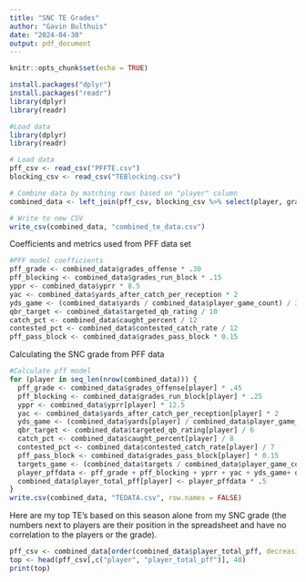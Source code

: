 ```yaml
---
title: "SNC TE Grades"
author: "Gavin Bulthuis"
date: "2024-04-30"
output: pdf_document
---
```


```r
knitr::opts_chunk$set(echo = TRUE)
```

\section{Load Libraries}
```r
install.packages("dplyr")
install.packages("readr")
library(dplyr)
library(readr)
```

\section {Data Loading}
```r
#Load data
library(dplyr)
library(readr)

# Load data
pff_csv <- read_csv("PFFTE.csv")
blocking_csv <- read_csv("TEBlocking.csv")

# Combine data by matching rows based on "player" column
combined_data <- left_join(pff_csv, blocking_csv %>% select(player, grades_run_block), by = "player")

# Write to new CSV
write_csv(combined_data, "combined_te_data.csv")

```

\section {Grade Calculations}

Coefficients and metrics used from PFF data set
```r
#PFF model coefficients
pff_grade <- combined_data$grades_offense * .30
pff_blocking <- combined_data$grades_run_block * .15
yppr <- combined_data$yprr * 8.5
yac <- combined_data$yards_after_catch_per_reception * 2
yds_game <- (combined_data$yards / combined_data$player_game_count) / 3
qbr_target <- combined_data$targeted_qb_rating / 10
catch_pct <- combined_data$caught_percent / 12
contested_pct <- combined_data$contested_catch_rate / 12
pff_pass_block <- combined_data$grades_pass_block * 0.15
```

Calculating the SNC grade from PFF data
```r
#Calculate pff model
for (player in seq_len(nrow(combined_data))) {
  pff_grade <- combined_data$grades_offense[player] * .45
  pff_blocking <- combined_data$grades_run_block[player] * .25
  yppr <- combined_data$yprr[player] * 12.5
  yac <- combined_data$yards_after_catch_per_reception[player] * 2
  yds_game <- (combined_data$yards[player] / combined_data$player_game_count[player]) / 2
  qbr_target <- combined_data$targeted_qb_rating[player] / 6
  catch_pct <- combined_data$caught_percent[player] / 8
  contested_pct <- combined_data$contested_catch_rate[player] / 7
  pff_pass_block <- combined_data$grades_pass_block[player] * 0.15
  targets_game <- (combined_data$targets / combined_data$player_game_count) * 5
  player_pffdata <- pff_grade + pff_blocking + yprr + yac + yds_game+ qbr_target + catch_pct + contested_pct + pff_pass_block + targets_game
  combined_data$player_total_pff[player] <- player_pffdata * .5
}
write.csv(combined_data, "TEDATA.csv", row.names = FALSE)
```

\section {Conclusions}

Here are my top TE's based on this season alone from my SNC grade (the numbers next to players are their position in the spreadsheet and have no correlation to the players or the grade).
```r
pff_csv <- combined_data[order(combined_data$player_total_pff, decreasing = TRUE), ]
top <- head(pff_csv[,c("player", "player_total_pff")], 40)
print(top)
```